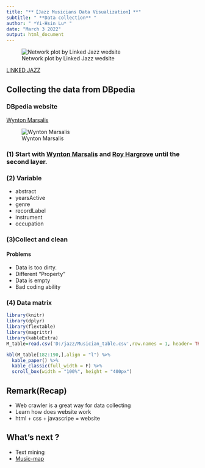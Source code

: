 ```yaml
---
title: "**【Jazz Musicians Data Visualization】**"
subtitle: " **Data collection** "
author: " *Yi-Hsin Lu* "
date: "March 3 2022"
output: html_document
---
```



![Network plot by Linked Jazz wedsite](D:/jazz/linked_jazz.jpg)

[LINKED JAZZ](https://linkedjazz.org/network/)

## **Collecting the data from DBpedia**

### DBpedia website

[Wynton Marsalis](https://dbpedia.org/page/Wynton_Marsalis)

![Wynton Marsalis](D:/jazz/WM.jpg)

### (1) Start with [Wynton Marsalis](https://dbpedia.org/page/Wynton_Marsalis) and [Roy Hargrove](https://dbpedia.org/page/Roy_Hargrove) until the second layer.

### (2) Variable
  * abstract
  * yearsActive
  * genre
  * recordLabel
  * instrument
  * occupation
  
### (3)Collect and clean

#### Problems
  * Data is too dirty.
  * Different "Property"
  * Data is empty
  * Bad coding ability
  
  
### (4) Data matrix

```r
library(knitr)
library(dplyr)
library(flextable)
library(magrittr)
library(kableExtra)
M_table=read.csv('D:/jazz/Musician_table.csv',row.names = 1, header= TRUE)
```

```r
kbl(M_table[182:190,],align = "l") %>%
  kable_paper() %>%
  kable_classic(full_width = F) %>%
  scroll_box(width = "100%", height = "400px")
```
## **Remark(Recap)**

  * Web crawler is a great way for data collecting
  * Learn how does website work
  * html + css + javascripe = website

## **What's next ?**

  * Text mining
  * [Music-map](https://www.music-map.com/)
  
